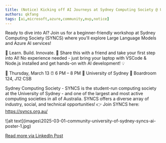 ```yaml
---
title: (Notice) Kicking off AI Journeys at Sydney Computing Society @ Uni of Sydney
authors: qkfang
tags: [ai,microsoft,azure,community,mvp,notice]
---
```




Ready to dive into AI? Join us for a beginner-friendly workshop at Sydney Computing Society (SYNCS) where you'll explore Large Language Models and Azure AI services! 

🔎 Learn. Build. Innovate. 📢 Share this with a friend and take your first step into AI! No experience needed - just bring your laptop with VSCode & Node.js installed and get hands-on with AI development! 💡

📅 Thursday, March 13
⏰ 6 PM – 8 PM
📍 University of Sydney
📍 Boardroom 124, J12 CSB

Sydney Computing Society - SYNCS is the student-run computing society at the University of Sydney - and one of the largest and most active computing societies in all of Australia. SYNCS offers a diverse array of industry, social, and technical opportunities! 👉 Join SYNCS here: https://syncs.org.au/

<div className="img-grid">
  <div className="img-item">
    ![alt text](images\2025-03-01-community-university-of-sydney-syncs-ai-poster-1.jpg)
  </div>
</div>

<a href="https://www.linkedin.com/posts/qkfang_syncs-azure-vscode-activity-7304799913463230464-PFv8" target="_blank">Read more via LinkedIn Post</a>
